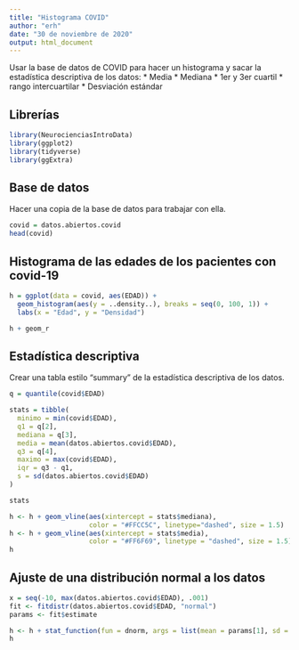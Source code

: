 ---
title: "Histograma COVID"
author: "erh"
date: "30 de noviembre de 2020"
output: html_document
---

Usar la base de datos de COVID para hacer un histograma y sacar la estadística descriptiva de los datos:
  * Media
  * Mediana
  * 1er y 3er cuartil
  * rango intercuartilar
  * Desviación estándar

## Librerías
```{r}
library(NeurocienciasIntroData)
library(ggplot2)
library(tidyverse)
library(ggExtra)
```

## Base de datos

Hacer una copia de la base de datos para trabajar con ella.
```{r}
covid = datos.abiertos.covid
head(covid)
```

## Histograma de las edades de los pacientes con covid-19

```{r}
h = ggplot(data = covid, aes(EDAD)) +
  geom_histogram(aes(y = ..density..), breaks = seq(0, 100, 1)) +
  labs(x = "Edad", y = "Densidad")

h + geom_r
```

## Estadística descriptiva

Crear una tabla estilo "summary" de la estadística descriptiva de los datos.
```{r}
q = quantile(covid$EDAD)

stats = tibble(
  minimo = min(covid$EDAD),
  q1 = q[2],
  mediana = q[3],
  media = mean(datos.abiertos.covid$EDAD),
  q3 = q[4],
  maximo = max(covid$EDAD),
  iqr = q3 - q1,
  s = sd(datos.abiertos.covid$EDAD)
)

stats

```

```{r}
h <- h + geom_vline(aes(xintercept = stats$mediana),
                    color = "#FFCC5C", linetype="dashed", size = 1.5)
h <- h + geom_vline(aes(xintercept = stats$media), 
                    color = "#FF6F69", linetype = "dashed", size = 1.5)
h
```

## Ajuste de una distribución normal a los datos
```{r}
x = seq(-10, max(datos.abiertos.covid$EDAD), .001)
fit <- fitdistr(datos.abiertos.covid$EDAD, "normal")
params <- fit$estimate

h <- h + stat_function(fun = dnorm, args = list(mean = params[1], sd = params[2]), size = 1.5, colour = "#FF6F69" )
h
```

